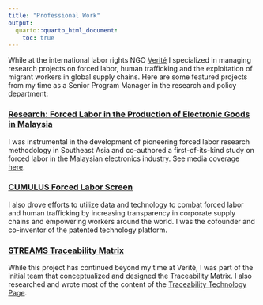 ```yaml
---
title: "Professional Work"
output:
  quarto::quarto_html_document:
    toc: true
---
```


While at the international labor rights NGO [Verité](http://verite.org) I specialized in managing research projects on forced labor, human trafficking and the exploitation of migrant workers in global supply chains. Here are some featured projects from my time as a Senior Program Manager in the research and policy department:

### [Research: Forced Labor in the Production of Electronic Goods in Malaysia](https://verite.org/wp-content/uploads/2016/11/VeriteForcedLaborMalaysianElectronics2014.pdf)
I was instrumental in the development of pioneering forced labor research methodology in Southeast Asia and co-authored a first-of-its-kind study on forced labor in the Malaysian electronics industry. See media coverage [here](https://www.nytimes.com/2014/09/17/business/international/report-cites-forced-labor-in-malaysia.html).

### [CUMULUS Forced Labor Screen](https://verite.org/cumulus/)
I also drove efforts to utilize data and technology to combat forced labor and human trafficking by increasing transparency in corporate supply chains and empowering workers around the world. I was the cofounder and co-inventor of the patented technology platform.

### [STREAMS Traceability Matrix](https://traceabilitymatrix.org/)
While this project has continued beyond my time at Verité, I was part of the initial team that conceptualized and designed the Traceability Matrix. I also researched and wrote most of the content of the [Traceability Technology Page](https://traceabilitymatrix.org/traceability-technology/).


